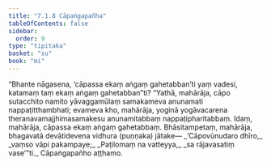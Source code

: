 ```yaml
---
title: "7.1.8 Cāpaṅgapañha"
tableOfContents: false
sidebar:
  order: 9
type: "tipitaka"
basket: "su"
book: "mi"
---
```



<DynamicBreadcrumb />

<Division number="232" book="mi">

<Paragraph number="1693" book="mi">
“Bhante nāgasena, ‘cāpassa ekaṃ aṅgaṃ gahetabban’ti yaṃ vadesi, katamaṃ taṃ ekaṃ aṅgaṃ gahetabban”ti? “Yathā, mahārāja, cāpo sutacchito namito yāvaggamūlaṃ samakameva anunamati nappaṭitthambhati; evameva kho, mahārāja, yoginā yogāvacarena theranavamajjhimasamakesu anunamitabbaṃ nappaṭipharitabbaṃ. Idaṃ, mahārāja, cāpassa ekaṃ aṅgaṃ gahetabbaṃ. Bhāsitampetaṃ, mahārāja, bhagavatā devātidevena vidhura (puṇṇaka) jātake—
</Paragraph>

<Paragraph number="1694" type="verses" book="mi">
_‘Cāpovūnudaro dhīro,_  
_vaṃso vāpi pakampaye;_  
_Paṭilomaṃ na vatteyya,_  
_sa rājavasatiṃ vase’”ti._  


</Paragraph>
</Division>

<Paragraph number="1695" type="center" book="mi">
Cāpaṅgapañho aṭṭhamo.
</Paragraph>